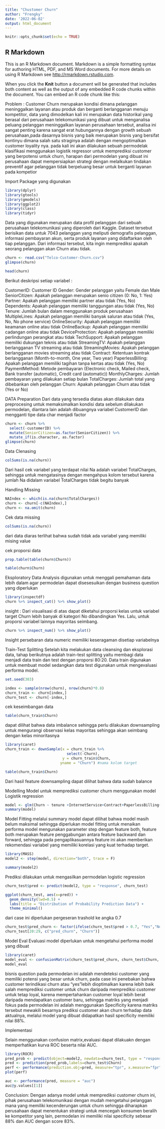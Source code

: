 ---
title: "Chustomer Churn"
author: "Frengky"
date: '2022-06-02'
output: html_document
---

```{r setup, include=FALSE}
knitr::opts_chunk$set(echo = TRUE)
```

## R Markdown

This is an R Markdown document. Markdown is a simple formatting syntax for authoring HTML, PDF, and MS Word documents. For more details on using R Markdown see <http://rmarkdown.rstudio.com>.

When you click the **Knit** button a document will be generated that includes both content as well as the output of any embedded R code chunks within the document. You can embed an R code chunk like this:

Problem :
Customer Churn merupakan kondisi dimana pelanggan meninggalkan layanan atau produk dan berganti berlangganan menuju kompetitor, data yang dimodelkan kali ini merupakan data historikal yang berasal dari perusahaan telekomunikasi yang dibuat untuk menganalisa peluang pelanggan meninggalkan layanan perusahaan tersebut, analisa ini sangat penting karena sangat erat hubungannya dengan growth sebuah perusahaan,pada dasarnya bisnis yang baik merupakan bisnis yang bersifat kontinyu dimana salah satu straginya adalah dengan mengoptimalkan customer loyality nya.
pada kali ini akan dilakukan sebuah permodelak klasifikasi menggunakan logistik regressor untuk memprediksi customer yang berpotensi untuk churn, harapan dari permodelan yang dibuat ini perusahaan dapat mempersiapkan strategi dengan melalkukan tindakan preventif agar pelanggan tidak berpeluang besar untuk berganti layanan pada kompetior

Import Package yang digunakan

```{r cars}
library(dplyr)
library(gtools)
library(gmodels)
library(ggplot2)
library(class)
library(tidyr)
```

Data yang digunakan merupakan data profil pelanggan dari sebuah perusahaan telekomunikasi yang diperoleh dari Kaggle. Dataset tersebut berisikan data untuk 7043 pelanggan yang meliputi demografis pelanggan, informasi pembayaran akun, serta produk layanan yang didaftarkan oleh tiap pelanggan. Dari informasi tersebut, kita ingin memprediksi apakah seorang pelanggan akan Churn atau tidak.

```{r pressure, echo=FALSE}
churn <- read.csv("Telco-Customer-Churn.csv")
glimpse(churn)
```
```{r}
head(churn)
```
Berikut deskripsi setiap variabel :

CustomerID: Customer ID
Gender: Gender pelanggan yaitu Female dan Male
SeniorCitizen: Apakah pelanggan merupakan senio citizen (0: No, 1: Yes)
Partner: Apakah pelanggan memiliki partner atau tidak (Yes, No)
Dependents: Apakah pelanggan memiliki tanggungan atau tidak (Yes, No)
Tenure: Jumlah bulan dalam menggunakan produk perusahaan
MultipleLines: Apakah pelanggan memiliki banyak saluran atau tidak (Yes, No, No phone service)
OnlineSecurity: Apakah pelanggan memiliki keamanan online atau tidak
OnlineBackup: Apakah pelanggan memiliki cadangan online atau tidak
DeviceProtection: Apakah pelanggan memiliki perlindungan perangkat atau tidak
TechSupport: Apakah pelanggan memiliki dukungan teknis atau tidak
StreamingTV: Apakah pelanggan berlangganan TV streaming atau tidak
StreamingMovies: Apakah pelanggan berlangganan movies streaming atau tidak
Contract: Ketentuan kontrak berlangganan (Month-to-month, One year, Two year)
PaperlessBilling: Apakah pelanggan memiliki tagihan tanpa kertas atau tidak (Yes, No)
PaymentMethod: Metode pembayaran (Electronic check, Mailed check, Bank transfer (automatic), Credit card (automatic))
MonthlyCharges: Jumlah pembayaran yang dilakukan setiap bulan
TotalCharges: Jumlah total yang dibebankan oleh pelanggan
Churn: Apakah pelanggan Churn atau tidak (Yes or No)


DATA Preparation
Dari data yang tersedia diatas akan dilakukan data preprocesing untuk memaksimalkan kondisi data sebelum dilakukan permodelan, diantara lain adalah dibuangnya variabel CustomerID dan mengganti tipe data char menjadi factor

```{r}
churn <- churn %>%
  select(-customerID) %>%
  mutate(SeniorCitizen=as.factor(SeniorCitizen)) %>%
  mutate_if(is.character, as.factor)
glimpse(churn)
```
Data Clenasing
```{r}
colSums(is.na(churn))
```
Dari hasil cek variabel yang terdapat nilai Na adalah variabel TotalCharges, sehingga untuk mengatasinya dengan mengahpus kolom tersebut karena jumlah Na didalam variabel TotalCharges tidak begitu banyak

Handling Missing
```{r}
NAIndex <- which(is.na(churn$TotalCharges))
churn <- churn[-c(NAIndex),]
churn <- na.omit(churn)
```
Cek data missing
```{r}
colSums(is.na(churn))
```
dari data diaras terlihat bahwa sudah tidak ada variabel yang  memiliki mising value

cek proporsi data

```{r}
prop.table(table(churn$Churn))
```

```{r}
table(churn$Churn)
```
Eksploratory Data Analysis digunakan untuk menggali pemahaman data lebih dalam agar permodelan dapat disesesuikan dengan business question yang diperlukan
```{r}
library(inspectdf)
churn %>% inspect_cat() %>% show_plot()
```
insight :
Dari visualisasi di atas dapat diketahui proporsi kelas untuk variabel target Churn lebih banyak di kategori No dibandingkan Yes. Lalu, untuk proporsi variabel lainnya mayoritas seimbang.

```{r}
churn %>% inspect_num() %>% show_plot()
```
Insight
persebaran data numeric memiliki keseragaman disetiap variabelnya

Train-Test Splitting
Setelah kita melakukan data cleansing dan eksplorasi data, tahap berikutnya adalah train-test splitting yaitu membagi data menjadi data train dan test dengan proporsi 80:20. Data train digunakan untuk membuat model sedangkan data test digunakan untuk mengevaluasi performa model.

```{r}
set.seed(303)

index <- sample(nrow(churn), nrow(churn)*0.8)
churn_train <- churn[index,]
churn_test <- churn[-index,]
```

cek keseimbangan data
```{r}
table(churn_train$Churn)
```

dapat dilihat bahwa data imbalance sehingga perlu dilakukan downsampling untuk mengurangi observasi kelas mayoritas sehingga akan seimbang dengan kelas minoritasnya
```{r}
library(caret)
churn_train <- downSample(x = churn_train %>% 
                            select(-Churn),
                          y = churn_train$Churn,
                         yname = "Churn") #nama kolom target


```

```{r}
table(churn_train$Churn)
```
Dari hasil feature downsampling dapat dilihat bahwa data sudah balance


Modelling
Model untuk memprediksi customer churn menggunakan model Logistik regression

```{r}
model <- glm(Churn ~ tenure +InternetService+Contract+PaperlessBilling+TotalCharges,family = "binomial", churn_train)
summary(model)
```
Model Fitting
melalui summary model dapat dilihat bahwa model masih belum maksimal sehingga diperlukan model fitting  untuk menaikan performa model mengunakan parameter step dengan feature both, feature both merupakan feature penggabungan antara feature backward dan forward, sehingga pada pengaplikasuannya feature ini akan memberikan rekomendasi variabel yang memiliki korelasi yang kuat terhadap target.

```{r}
library(MASS)
model2 <- step(model, direction="both", trace = F)
```
```{r}
summary(model2)
```
Prediksi dilakukan untuk mengasilkan permodelan logistic regression

```{r}
churn_test$pred <- predict(model2, type = "response", churn_test)

```

```{r}
ggplot(churn_test, aes(x=pred)) +
  geom_density(lwd=0.5) +
  labs(title = "Distribution of Probability Prediction Data") +
  theme_minimal()
```

dari case ini diperlukan pergeseran trashold ke angka 0.7
```{r}
churn_test$pred_churn <- factor(ifelse(churn_test$pred > 0.7, "Yes","No"))
churn_test[20:29, c("pred_churn", "Churn")]
```
Model Eval
Evaluasi model diperlukan untuk mengetahui performa model yang dibuat

```{r}
library(caret)
model_eval <- confusionMatrix(churn_test$pred_churn, churn_test$Churn, positive="Yes")
model_eval
```
bisnis question pada permodelan ini adalah mendeteksi customer yang memiliki potensi yang besar untuk churn, pada case ini penebakan bahwa customer terindikasi churn atau "yes"lebih dioptimalkan karena lebih baik salah memprediksi customer untuk churn daripada memprediksi customer untuk tetap loyal, karena mempertahankan customer loyal lebih berat daripada mendapatkan customer baru, sehingga matriks yang menjadi fokus pada permodelan ini adalah menggunakan Specificity karena matriks tersebut mewakili besarnya prediksi customer akan churn terhadap data aktualnya, melalui model yang dibuat didapatkan hasil specificity memiliki nilai 88%.

Implementasi

Selain menggunakan confusion matrix,evaluasi dapat dilakuakn dengan memperhatikan  kurva ROC beserta nilai AUC.
```{r}
library(ROCR)
pred_prob <- predict(object=model2, newdata=churn_test, type = "response")
pred <- prediction(pred_prob,labels=churn_test$Churn)
perf <- performance(prediction.obj=pred, measure="tpr", x.measure="fpr")
plot(perf)
```
```{r}
auc <- performance(pred, measure = "auc")
auc@y.values[[1]]
```
Conclusion:
Dengan adanya model untuk memprediksi customer churn ini, pihak perusahaan telekomunikasi dengan mudah mengetahui pelanggan mana yang memiliki kecenderungan untuk churn sehingga diharapkan perusahaan dapat menentukan strategi untuk mencegah konsumen beralih ke kompetitor yang lain, permodelan ini memiliki nilai specificity sebesar 88% dan AUC dengan score 83%. 


```{r}

```

